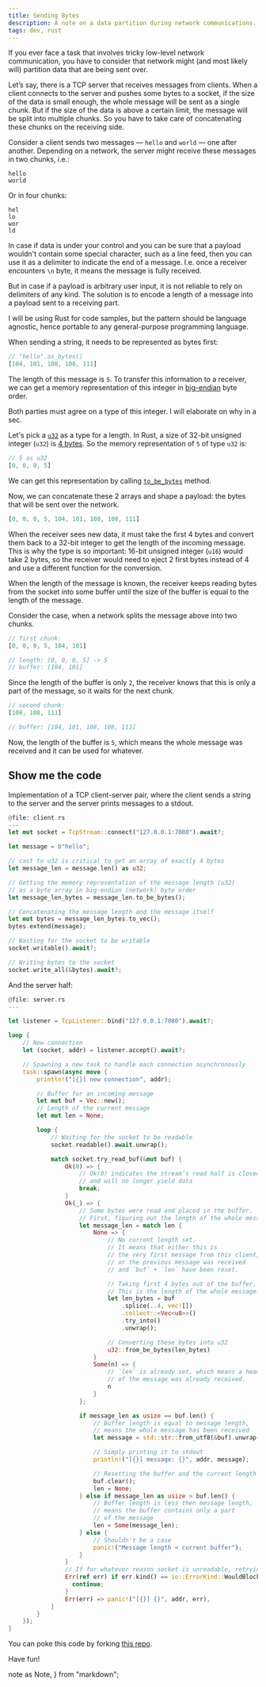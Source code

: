 ```yaml
---
title: Sending Bytes
description: A note on a data partition during network communications.
tags: dev, rust
---
```


If you ever face a task that involves tricky low-level network communication, you have to consider that network might (and most likely will) partition data that are being sent over.

Let’s say, there is a TCP server that receives messages from clients. When a client connects to the server and pushes some bytes to a socket, if the size of the data is small enough, the whole message will be sent as a single chunk. But if the size of the data is above a certain limit, the message will be split into multiple chunks. So you have to take care of concatenating these chunks on the receiving side.

Consider a client sends two messages — `hello` and `world` — one after another. Depending on a network, the server might receive these messages in two chunks, i.e.:

```
hello
world
```

Or in four chunks:

```
hel
lo
wor
ld
```

In case if data is under your control and you can be sure that a payload wouldn't contain some special character, such as a line feed, then you can use it as a delimiter to indicate the end of a message. I.e. once a receiver encounters `\n` byte, it means the message is fully received.

But in case if a payload is arbitrary user input, it is not reliable to rely on delimiters of any kind. The solution is to encode a length of a message into a payload sent to a receiving part.

<Note>
  I will be using Rust for code samples, but the pattern should be language agnostic, hence portable to any general-purpose programming language.
</Note>

When sending a string, it needs to be represented as bytes first:

```rust
// "hello".as_bytes()
[104, 101, 108, 108, 111]
```

The length of this message is `5`. To transfer this information to a receiver, we can get a memory representation of this integer in [big-endian](https://en.wikipedia.org/wiki/Endianness) byte order.

Both parties must agree on a type of this integer. I will elaborate on why in a sec.

Let's pick a [`u32`](https://doc.rust-lang.org/std/primitive.u32.html) as a type for a length. In Rust, a size of 32-bit unsigned integer (`u32`) is [4 bytes](https://doc.rust-lang.org/std/mem/fn.size_of.html). So the memory representation of `5` of type `u32` is:

```rust
// 5 as u32
[0, 0, 0, 5]
```

We can get this representation by calling [`to_be_bytes`](https://doc.rust-lang.org/std/primitive.u32.html#method.to_be_bytes) method.

Now, we can concatenate these 2 arrays and shape a payload: the bytes that will be sent over the network.

```rust
[0, 0, 0, 5, 104, 101, 108, 108, 111]
```

When the receiver sees new data, it must take the first 4 bytes and convert them back to a 32-bit integer to get the length of the incoming message. This is why the type is so important: 16-bit unsigned integer (`u16`) would take 2 bytes, so the receiver would need to eject 2 first bytes instead of 4 and use a different function for the conversion.

When the length of the message is known, the receiver keeps reading bytes from the socket into some buffer until the size of the buffer is equal to the length of the message.

Consider the case, when a network splits the message above into two chunks.

```rust
// first chunk:
[0, 0, 0, 5, 104, 101]

// length: [0, 0, 0, 5] -> 5
// buffer: [104, 101]
```

Since the length of the buffer is only `2`, the receiver knows that this is only a part of the message, so it waits for the next chunk.

```rust
// second chunk:
[108, 108, 111]

// buffer: [104, 101, 108, 108, 111]
```

Now, the length of the buffer is `5`, which means the whole message was received and it can be used for whatever.

## Show me the code
Implementation of a TCP client-server pair, where the client sends a string to the server and the server prints messages to a stdout.

```rust
@file: client.rs
---
let mut socket = TcpStream::connect("127.0.0.1:7080").await?;

let message = b"hello";

// cast to u32 is critical to get an array of exactly 4 bytes
let message_len = message.len() as u32;

// Getting the memory representation of the message length (u32)
// as a byte array in big-endian (network) byte order
let message_len_bytes = message_len.to_be_bytes();

// Concatenating the message length and the message itself
let mut bytes = message_len_bytes.to_vec();
bytes.extend(message);

// Waiting for the socket to be writable
socket.writable().await?;

// Writing bytes to the socket
socket.write_all(&bytes).await?;
```

And the server half:

```rust
@file: server.rs
---

let listener = TcpListener::bind("127.0.0.1:7080").await?;

loop {
    // New connection
    let (socket, addr) = listener.accept().await?;

    // Spawning a new task to handle each connection asynchronously
    task::spawn(async move {
        println!("[{}] new connection", addr);

        // Buffer for an incoming message
        let mut buf = Vec::new();
        // Length of the current message
        let mut len = None;

        loop {
            // Waiting for the socket to be readable
            socket.readable().await.unwrap();

            match socket.try_read_buf(&mut buf) {
                Ok(0) => {
                    // Ok(0) indicates the stream’s read half is closed
                    // and will no longer yield data
                    break;
                }
                Ok(_) => {
                    // Some bytes were read and placed in the buffer.
                    // First, figuring out the length of the whole message.
                    let message_len = match len {
                        None => {
                            // No current length set.
                            // It means that either this is
                            // the very first message from this client,
                            // or the previous message was received
                            // and `buf` + `len` have been reset.

                            // Taking first 4 bytes out of the buffer.
                            // This is the length of the whole message.
                            let len_bytes = buf
                                .splice(..4, vec![])
                                .collect::<Vec<u8>>()
                                .try_into()
                                .unwrap();

                            // Converting these bytes into u32
                            u32::from_be_bytes(len_bytes)
                        }
                        Some(n) => {
                            // `len` is already set, which means a head
                            // of the message was already received.
                            n
                        }
                    };

                    if message_len as usize == buf.len() {
                        // Buffer length is equal to message length,
                        // means the whole message has been received
                        let message = std::str::from_utf8(&buf).unwrap();

                        // Simply printing it to stdout
                        println!("[{}] message: {}", addr, message);

                        // Resetting the buffer and the current length
                        buf.clear();
                        len = None;
                    } else if message_len as usize > buf.len() {
                        // Buffer length is less then message length,
                        // means the buffer contains only a part
                        // of the message
                        len = Some(message_len);
                    } else {
                        // Shouldn't be a case
                        panic!("Message length < current buffer");
                    }
                }
                // If for whatever reason socket is unreadable, retrying
                Err(ref err) if err.kind() == io::ErrorKind::WouldBlock => {
                  continue;
                }
                Err(err) => panic!("[{}] {}", addr, err),
            }
        }
    });
}
```

You can poke this code by forking [this repo](https://github.com/alexfedoseev/blog-post-sending-bytes).

Have fun!


<!-- ----------------------------------------------------------------------- -->

  note as Note,
} from "markdown";
